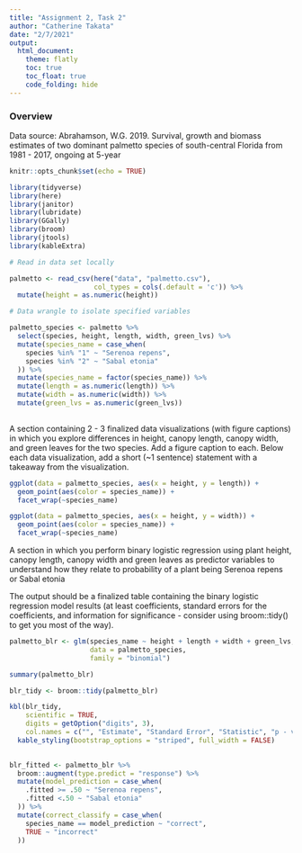 ```yaml
---
title: "Assignment 2, Task 2"
author: "Catherine Takata"
date: "2/7/2021"
output: 
  html_document:
    theme: flatly
    toc: true
    toc_float: true
    code_folding: hide 
---
```


### Overview
Data source: Abrahamson, W.G. 2019. Survival, growth and biomass estimates of two dominant palmetto species of south-central Florida from 1981 - 2017, ongoing at 5-year 



```r
knitr::opts_chunk$set(echo = TRUE)

library(tidyverse)
library(here)
library(janitor)
library(lubridate)
library(GGally)
library(broom)
library(jtools)
library(kableExtra)

```

```r
# Read in data set locally 

palmetto <- read_csv(here("data", "palmetto.csv"), 
                     col_types = cols(.default = 'c')) %>% 
  mutate(height = as.numeric(height))
```


```r
# Data wrangle to isolate specified variables 

palmetto_species <- palmetto %>% 
  select(species, height, length, width, green_lvs) %>% 
  mutate(species_name = case_when(
    species %in% "1" ~ "Serenoa repens",
    species %in% "2" ~ "Sabal etonia"
  )) %>% 
  mutate(species_name = factor(species_name)) %>% 
  mutate(length = as.numeric(length)) %>% 
  mutate(width = as.numeric(width)) %>% 
  mutate(green_lvs = as.numeric(green_lvs))
  
```

A section containing 2 - 3 finalized data visualizations (with figure captions) in which you explore differences in height, canopy length, canopy width, and green leaves for the two species. Add a figure caption to each. Below each data visualization, add a short (~1 sentence) statement with a takeaway from the visualization.

```r
ggplot(data = palmetto_species, aes(x = height, y = length)) +
  geom_point(aes(color = species_name)) +
  facet_wrap(~species_name)
```


```r
ggplot(data = palmetto_species, aes(x = height, y = width)) +
  geom_point(aes(color = species_name)) +
  facet_wrap(~species_name)
```

A section in which you perform binary logistic regression using plant height, canopy length, canopy width and green leaves as predictor variables to understand how they relate to probability of a plant being Serenoa repens or Sabal etonia 

The output should be a finalized table containing the binary logistic regression model results (at least coefficients, standard errors for the coefficients, and information for significance - consider using broom::tidy() to get you most of the way). 



```r
palmetto_blr <- glm(species_name ~ height + length + width + green_lvs, 
                    data = palmetto_species, 
                    family = "binomial")

summary(palmetto_blr)
```

```r
blr_tidy <- broom::tidy(palmetto_blr)

kbl(blr_tidy,
    scientific = TRUE,
    digits = getOption("digits", 3),
    col.names = c("", "Estimate", "Standard Error", "Statistic", "p - value") ) %>% 
  kable_styling(bootstrap_options = "striped", full_width = FALSE)
  
```


```r
blr_fitted <- palmetto_blr %>% 
  broom::augment(type.predict = "response") %>% 
  mutate(model_prediction = case_when(
    .fitted >= .50 ~ "Serenoa repens",
    .fitted <.50 ~ "Sabal etonia"
  )) %>% 
  mutate(correct_classify = case_when(
    species_name == model_prediction ~ "correct",
    TRUE ~ "incorrect"
  ))
```













